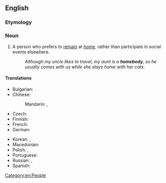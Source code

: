 ==English==

===Etymology===
{{compound|home|body|lang=en}}

===Noun===
{{en-noun|homebodies}}

# A person who prefers to [[remain]] at [[home]], rather than participate in social events elsewhere.
#: ''Although my uncle likes to travel, my aunt is a '''homebody''', so he usually comes with us while she stays home with her cats.''

====Translations====
{{trans-top|person who likes to stay home}}
* Bulgarian: {{t|bg|домошар|m}}
* Chinese:
*: Mandarin: {{t+|cmn|宅男|tr=zháinán|m|sc=Hani}}, {{t+|cmn|宅女|tr=zháinǚ|f|sc=Hani}}
* Czech: {{t+|cs|pecivál|m}}
* Finnish: {{t+|fi|kotikissa}}
* French: {{t+|fr|casanier|m}}
* German: {{t+|de|Stubenhocker|m}}
{{trans-mid}}
* Korean: {{t|ko|집돌이|m}}, {{t|ko|집순이|f}}
* Macedonian: {{t|mk|домашар|m}}
* Polish: {{t+|pl|domator|m}}, {{t+|pl|domatorka|f}}
* Portuguese: {{t+|pt|caseiro|m}}
* Russian: {{t+|ru|домосе́д|m}}, {{t+|ru|домосе́дка|f}}
* Spanish: {{t|es|casero|m}}
{{trans-bottom}}

[[Category:en:People]]